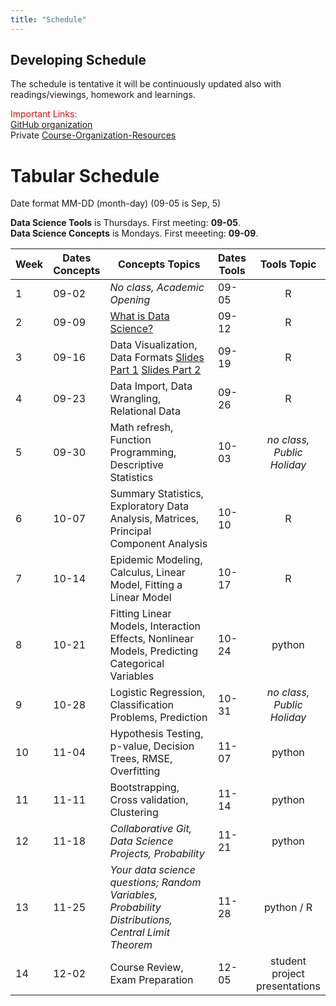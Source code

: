 ```yaml
---
title: "Schedule"
---
```


:::{.callout-important collapse=false appearance='default' icon=true}
## Developing Schedule
The schedule is tentative it will be continuously updated also with readings/viewings, homework and learnings.

[Important Links:]{style='color:red;'}    
[GitHub organization](https://github.com/CU-F24-MDSSB-01-Concepts-Tools)    
Private [Course-Organization-Resources](https://github.com/CU-F24-MDSSB-01-Concepts-Tools/Course-Organization-Resources)
:::

# Tabular Schedule  {.unnumbered}

Date format MM-DD (month-day) (09-05 is Sep, 5) 

**Data Science Tools** is Thursdays. First meeting: **09-05**.   
**Data Science Concepts** is Mondays. First meeeting:  **09-09**. 

| Week | Dates Concepts  | **Concepts Topics**                                                | Dates Tools  | **Tools Topic**    |
|------|--------|-------------------------------------------------------------|----------|:------------:|
| 1    | 09-02  | *No class, Academic Opening*                                | 09-05    | R            |
| 2    | 09-09  | [What is Data Science?](https://docs.google.com/presentation/d/1xoUAOMptSXCGi3DpaqRmBdNKVcaijT4u7G0R2pvrmBM/pub?start=false&loop=false&delayms=3000) | 09-12    | R            |
| 3    | 09-16  | Data Visualization, Data Formats [Slides Part 1](https://docs.google.com/presentation/d/1xX06QXjfzI1FXBgJRh0vqsP_TKUutW2gUJTvJfi5krw/pub?start=false&loop=false&delayms=3000) [Slides Part 2](W02.qmd) | 09-19    | R            |
| 4    | 09-23  | Data Import, Data Wrangling, Relational Data                | 09-26    | R            |
| 5    | 09-30  | Math refresh, Function Programming, Descriptive Statistics  | 10-03    | *no class, Public Holiday* |
| 6    | 10-07  | Summary Statistics, Exploratory Data Analysis, Matrices, Principal Component Analysis | 10-10    | R            |
| 7    | 10-14  | Epidemic Modeling, Calculus, Linear Model, Fitting a Linear Model | 10-17    | R            |
| 8    | 10-21  | Fitting Linear Models, Interaction Effects, Nonlinear Models, Predicting Categorical Variables | 10-24    | python       |
| 9    | 10-28  | Logistic Regression, Classification Problems, Prediction    | 10-31    | *no class, Public Holiday* |
| 10   | 11-04  | Hypothesis Testing, p-value, Decision Trees, RMSE, Overfitting | 11-07    | python       |
| 11   | 11-11  | Bootstrapping, Cross validation, Clustering                 | 11-14    | python       |
| 12   | 11-18  | *Collaborative Git, Data Science Projects, Probability*       | 11-21    | python       |
| 13   | 11-25  | *Your data science questions; Random Variables, Probability Distributions, Central Limit Theorem* | 11-28    | python / R   |
| 14   | 12-02  | Course Review, Exam Preparation                             | 12-05    | student project presentations |


